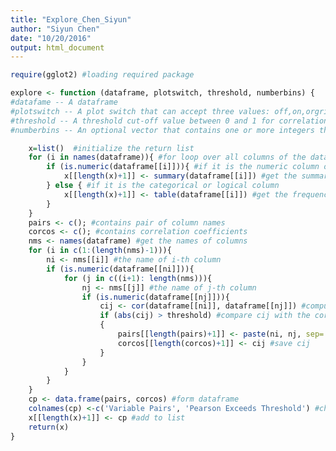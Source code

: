 ```yaml
---
title: "Explore_Chen_Siyun"
author: "Siyun Chen"
date: "10/20/2016"
output: html_document
---
```

```r
require(gglot2) #loading required package

explore <- function (dataframe, plotswitch, threshold, numberbins) {
#datafame -- A dataframe
#plotswitch -- A plot switch that can accept three values: off,on,orgrid
#threshold -- A threshold cut-off value between 0 and 1 for correlations
#numberbins -- An optional vector that contains one or more integers that represent the numbers of bins to use for a histogram. If the vector is not provided, then let ggplot use it’s default.

    x=list()  #initialize the return list
    for (i in names(dataframe)){ #for loop over all columns of the dataframe
        if (is.numeric(dataframe[[i]])){ #if it is the numeric column of the dataframe 
            x[[length(x)+1]] <- summary(dataframe[[i]]) #get the summary statistics table of the numeric column of the dataframe
        } else { #if it is the categorical or logical column
            x[[length(x)+1]] <- table(dataframe[[i]]) #get the frequency table of the the categorical or logical column of the dataframe
        }
    }
    pairs <- c(); #contains pair of column names 
    corcos <- c(); #contains correlation coefficients
    nms <- names(dataframe) #get the names of columns 
    for (i in c(1:(length(nms)-1))){
        ni <- nms[[i]] #the name of i-th column
        if (is.numeric(dataframe[[ni]])){
            for (j in c((i+1): length(nms))){
                nj <- nms[[j]] #the name of j-th column
                if (is.numeric(dataframe[[nj]])){
                    cij <- cor(dataframe[[ni]], dataframe[[nj]]) #compute the correlation coefficient
                    if (abs(cij) > threshold) #compare cij with the correlation threshold, if the correlation coefficient is larger than the correlation threshold
                    {
                        pairs[[length(pairs)+1]] <- paste(ni, nj, sep='-') #save the column names
                        corcos[[length(corcos)+1]] <- cij #save cij
                    }
                }
            }
        }
    }
    cp <- data.frame(pairs, corcos) #form dataframe
    colnames(cp) <-c('Variable Pairs', 'Pearson Exceeds Threshold') #change the column names
    x[[length(x)+1]] <- cp #add to list
    return(x)
}
```



